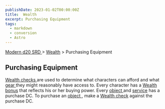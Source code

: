 ```yaml
---
publishDate: 2023-01-02T00:00:00Z
title:  Wealth
excerpt: Purchasing Equipment
tags:
  - markdown
  - conversion
  - Astro
---
```


[ Modern d20 SRD ](/#modernD20) > [ Wealth](modern-d20-srd-wealth-index) > Purchasing Equipment

##  Purchasing Equipment

[ Wealth checks ](modern-d20-srd-wealth-wealth-check) are used to determine
what characters can afford and what [ gear ](modern-d20-srd-equipment-index)
they might reasonably have access to. Every character has a [ Wealth bonus](modern-d20-srd-wealth-wealth-bonus) that reflects his or her buying power.
Every [ object ](modern-d20-srd-equipment-equipment-general) and [ service](modern-d20-srd-equipment-services) has a purchase DC. To purchase an [object ](modern-d20-srd-equipment-equipment-general) , make a [ Wealth check](modern-d20-srd-wealth-wealth-check) against the purchase DC.

